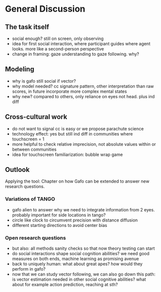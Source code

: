 # General Discussion {#discussion}

## The task itself
- social enough? still on screen, only observing 
- idea for first social interaction, where participant guides where agent looks. more like a second-person perspective
- change in framing: gaze understanding to gaze following. why?

## Modeling
- why is gafo still social if vector?
- why model needed? cc signature pattern, other interpretation than raw scores, in future incorporate more complex mental states
- why new? compared to others, only reliance on eyes not head. plus ind diff

## Cross-cultural work
- do not want to signal cc is easy or we propose parachute science 
- technology effect: yes but still ind diff in communities where touchscreen = 1
- more helpful to check relative imprecision, not absolute values within or between communities
- idea for touchscreen familiarization: bubble wrap game

## Outlook
Applying the tool: Chapter on how Gafo can be extended to answer new research questions. 

### Variations of TANGO
- gafo alien to answer why we need to integrate information from 2 eyes. probably important for side locations in tango?
- circle like clock to circumvent precision with distance diffusion
- different starting directions to avoid center bias

### Open research questions
- but also: all methods sanity checks so that now theory testing can start
- do social interactions shape social cognition abilities? we need good measures on both ends, machine learning as promising avenue 
- back to uniquely human: what about great apes? how would they perform in gafo?
- now that we can study vector following, we can also go down this path: is vector estimation needed in other social cognitive abilities? what about for example action prediction, reaching at sth?

